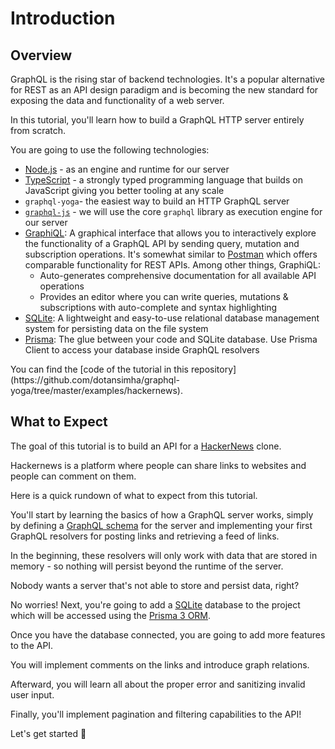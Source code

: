 
# Introduction

## Overview

GraphQL is the rising star of backend technologies. It's a popular alternative for REST as an API design paradigm and is becoming the new standard for exposing the data and functionality of a web server.

In this tutorial, you'll learn how to build a GraphQL HTTP server entirely from scratch.

You are going to use the following technologies:

- [Node.js](https://nodejs.org) - as an engine and runtime for our server
- [TypeScript](https://typescriptlang.org) - a strongly typed programming language that builds on JavaScript giving you better tooling at any scale
- `graphql-yoga`- the easiest way to build an HTTP GraphQL server
- [`graphql-js`](https://github.com/graphql/graphql-js) - we will use the core `graphql` library as execution engine for our server
- [GraphiQL](https://github.com/graphql/graphiql): A graphical interface that allows you to interactively
  explore the functionality of a GraphQL API by sending query, mutation and subscription operations. It's somewhat similar to
  [Postman](https://getpostman.com) which offers comparable functionality for REST APIs. Among other things,
  GraphiQL:
  - Auto-generates comprehensive documentation for all available API operations
  - Provides an editor where you can write queries, mutations & subscriptions with auto-complete and syntax
    highlighting
- [SQLite](https://sqlite.org): A lightweight and easy-to-use relational database management system for persisting data on the file system
- [Prisma](https://prisma.io): The glue between your code and SQLite database. Use Prisma Client to access your database inside
  GraphQL resolvers

<Callout>
  You can find the [code of the tutorial in this repository](https://github.com/dotansimha/graphql-yoga/tree/master/examples/hackernews).
</Callout>

## What to Expect

The goal of this tutorial is to build an API for a [HackerNews](https://news.ycombinator.com) clone.

Hackernews is a platform where people can share links to websites and people can comment on them.

Here is a quick rundown of what to expect from this tutorial.

You'll start by learning the basics of how a GraphQL server works, simply by defining a [GraphQL schema](https://prisma.io/blog/graphql-server-basics-the-schema-ac5e2950214e) for the server and implementing your first GraphQL resolvers for posting links and retrieving a feed of links.

In the beginning, these resolvers will only work with data that are stored in memory - so nothing will persist beyond the runtime of the server.

Nobody wants a server that's not able to store and persist data, right?

No worries! Next, you're going to add a [SQLite](http://sqlite.org) database to the project which will be accessed using the [Prisma 3 ORM](https://prisma.io).

Once you have the database connected, you are going to add more features to the API.

You will implement comments on the links and introduce graph relations.

Afterward, you will learn all about the proper error and sanitizing invalid user input.

Finally, you'll implement pagination and filtering capabilities to the API!

Let's get started 🚀
